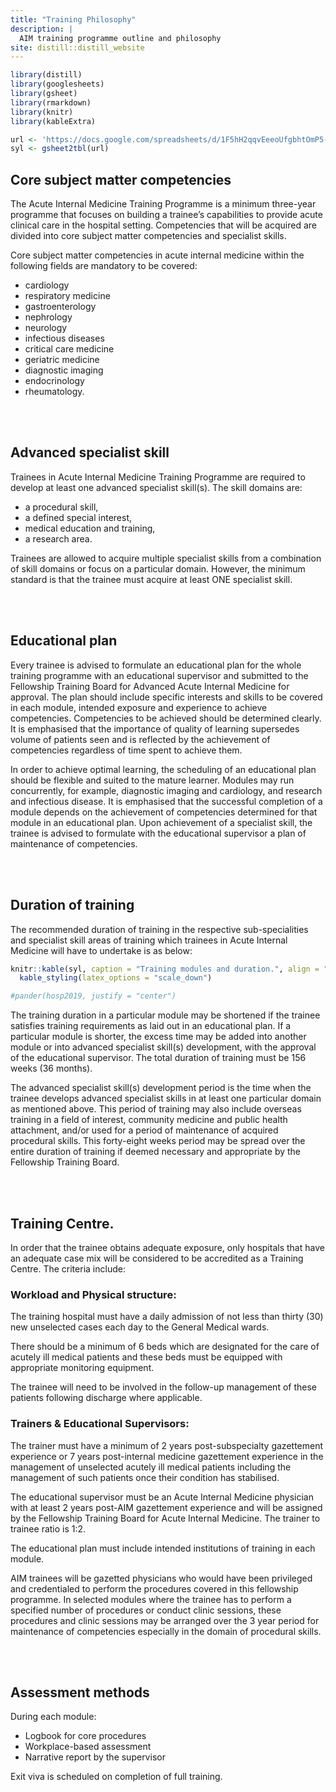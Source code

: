 ```yaml
---
title: "Training Philosophy"
description: |
  AIM training programme outline and philosophy
site: distill::distill_website
---
```


```r
library(distill)
library(googlesheets)
library(gsheet)
library(rmarkdown)
library(knitr)
library(kableExtra)
```
```r
url <- 'https://docs.google.com/spreadsheets/d/1F5hH2qqvEeeoUfgbhtOmP5-PGEE8poyzDrspgxt2LWs/edit?usp=share_link'
syl <- gsheet2tbl(url)
```

## Core subject matter competencies

The Acute Internal Medicine Training Programme is a minimum three-year programme that focuses on building a trainee’s capabilities to provide acute clinical care in the hospital setting. Competencies that will be acquired are divided into core subject matter competencies and specialist skills. 

Core subject matter competencies in acute internal medicine within the following fields are mandatory to be covered:

* cardiology
* respiratory medicine
* gastroenterology
* nephrology
* neurology
* infectious diseases
* critical care medicine
* geriatric medicine
* diagnostic imaging
* endocrinology
* rheumatology.

<br></br>

## Advanced specialist skill

Trainees in Acute Internal Medicine Training Programme are required to develop at least one advanced specialist skill(s). The skill domains are:

* a procedural skill,
* a defined special interest, 
* medical education and training, 
* a research area.

Trainees are allowed to acquire multiple specialist skills from a combination of skill domains or focus on a particular domain. However, the minimum standard is that the trainee must acquire at least ONE specialist skill.

<br></br>

## Educational plan

Every trainee is advised to formulate an educational plan for the whole training programme with an educational supervisor and submitted to the Fellowship Training Board for Advanced Acute Internal Medicine for approval. The plan should include specific interests and skills to be covered in each module, intended exposure and experience to achieve competencies. Competencies to be achieved should be determined clearly. It is emphasised that the importance of quality of learning supersedes volume of patients seen and is reflected by the achievement of competencies regardless of time spent to achieve them. 

In order to achieve optimal learning, the scheduling of an educational plan should be flexible and suited to the mature learner. Modules may run concurrently, for example, diagnostic imaging and cardiology, and research and infectious disease. It is emphasised that the successful completion of a module depends on the achievement of competencies determined for that module in an educational plan. Upon achievement of a specialist skill, the trainee is advised to formulate with the educational supervisor a plan of maintenance of competencies.

<br></br>

## Duration of training

The recommended duration of training in the respective sub-specialities and specialist skill areas of training  which trainees in Acute Internal Medicine will have to undertake is as below:

```r
knitr::kable(syl, caption = "Training modules and duration.", align = "c") %>% 
  kable_styling(latex_options = "scale_down")

#pander(hosp2019, justify = "center")
```

The training duration in a particular module may be shortened if the trainee satisfies training requirements as laid out in an educational plan. If a particular module is shorter, the excess time may be added into another module or into advanced specialist skill(s) development, with the approval of the educational supervisor. The total duration of training must be 156 weeks (36 months).

The advanced specialist skill(s) development period is the time when the trainee develops advanced specialist skills in at least one particular domain as mentioned above. This period of training may also include overseas training in a field of interest, community medicine and public health attachment, and/or used for a period of maintenance of acquired procedural skills. This forty-eight weeks period may be spread over the entire duration of training if deemed necessary and appropriate by the Fellowship Training Board.

<br></br>

## Training Centre.

In order that the trainee obtains adequate exposure, only hospitals that have an adequate case mix will be considered to be accredited as a Training Centre. The criteria include:


### Workload and Physical structure:

The training hospital must have a daily admission of not less than thirty (30) new unselected cases each day to the General Medical wards.

There should be a minimum of 6 beds which are designated for the care of acutely ill medical patients and these beds must be equipped with appropriate monitoring equipment.

The trainee will need to be involved in the follow-up management of these patients following discharge where applicable.


### Trainers & Educational Supervisors:

The trainer must have a minimum of 2 years post-subspecialty gazettement experience or 7 years post-internal medicine gazettement experience in the management of unselected acutely ill medical patients including the management of such patients once their condition has stabilised.

The educational supervisor must be an Acute Internal Medicine physician with at least 2 years post-AIM gazettement experience and will be assigned by the Fellowship Training Board for Acute Internal Medicine. The trainer to trainee ratio is 1:2.

The educational plan must include intended institutions of training in each module.

AIM trainees will be gazetted physicians who would have been privileged and credentialed to perform the procedures covered in this fellowship programme. In selected modules where the trainee has to perform a specified number of procedures or conduct clinic sessions, these procedures and clinic sessions may be arranged over the 3 year period for maintenance of competencies especially in the domain of procedural skills.

<br></br>

## Assessment methods 

During each module: 

* Logbook for core procedures
* Workplace-based assessment
* Narrative report by the supervisor

Exit viva is scheduled on completion of full training.



